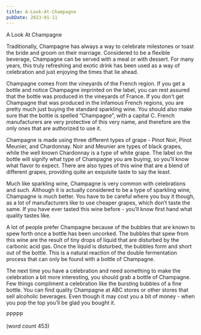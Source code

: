 ```yaml
---
title: A-Look-At-Champagne
pubDate: 2023-01-11
---
```


A Look At Champagne

Traditionally, Champagne has always a way to celebrate milestones or toast the bride and groom on their marriage.  Considered to be a flexible beverage, Champagne can be served with a meal or with dessert.  For many years, this truly refreshing and exotic drink has been used as a way of celebration and just enjoying the times that lie ahead.

Champagne comes from the vineyards of the French region.  If you get a bottle and notice Champagne imprinted on the label, you can rest assured that the bottle was produced in the vineyards of France.  If you don’t get Champagne that was produced in the infamous French regions, you are pretty much just buying the standard sparkling wine.  You should also make sure that the bottle is spelled “Champagne”, with a capital C.  French manufacturers are very protective of this very name, and therefore are the only ones that are authorized to use it.

Champagne is made using three different types of grape - Pinot Noir, Pinot Meunier, and Chardonnay.  Noir and Meunier are types of black grapes, while the well known Chardonnay is a type of white grape.  The label on the bottle will signify what type of Champagne you are buying, so you’ll know what flavor to expect.  There are also types of this wine that are a blend of different grapes, providing quite an exquisite taste to say the least.

Much like sparkling wine, Champagne is very common with celebrations and such.  Although it is actually considered to be a type of sparkling wine, Champagne is much better.  You have to be careful where you buy it though, as a lot of manufacturers like to use cheaper grapes, which don’t taste the same.  If you have ever tasted this wine before - you’ll know first hand what quality tastes like.

A lot of people prefer Champagne because of the bubbles that are known to spew forth once a bottle has been uncorked.  The bubbles that spew from this wine are the result of tiny drops of liquid that are disturbed by the carbonic acid gas.  Once the liquid is disturbed, the bubbles form and short out of the bottle.  This is a natural reaction of the double fermentation process that can only be found with a bottle of Champagne.

The next time you have a celebration and need something to make the celebration a bit more interesting, you should grab a bottle of Champagne.  Few things compliment a celebration like the bursting bubbles of a fine bottle.  You can find quality Champagne at ABC stores or other stores that sell alcoholic beverages.  Even though it may cost you a bit of money - when you pop the top you’ll be glad you bought it.

PPPPP

(word count 453)